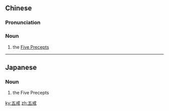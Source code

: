 ==Chinese==
{{zh-forms|alt=五誡}}

===Pronunciation===
{{zh-pron
|m=wǔjiè
|cat=n
}}

===Noun===
{{zh-noun}}

# {{lb|zh|religion|Buddhism}} the [[w:Five Precepts|Five Precepts]]

----

==Japanese==
{{wikipedia|lang=ja}}
{{ja-kanjitab|五|戒}}

===Noun===
{{ja-noun|ごかい}}

# {{lb|ja|sort=ごかい|religion|Buddhism}} the Five Precepts

[[ky:五戒]]
[[zh:五戒]]